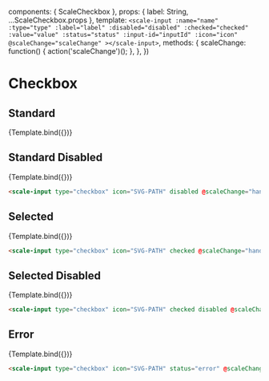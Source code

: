 
<Meta
  title="Components/Checkbox"
  component={ScaleCheckbox}
  argTypes={{}}
/>

  components: { ScaleCheckbox },
  props: {
    label: String,
    ...ScaleCheckbox.props
  },
  template: `
    <scale-input
      :name="name"
      :type="type"
      :label="label"
      :disabled="disabled"
      :checked="checked"
      :value="value"
      :status="status"
      :input-id="inputId"
      :icon="icon"
      @scaleChange="scaleChange"
    ></scale-input>
  `,
  methods: {
    scaleChange: function() {
      action('scaleChange')();
    },
  },
})

# Checkbox

## Standard

<Canvas withSource="none">
  <Story
    name="Standard"
    args={{
      label: "Checkbox",
      type: "checkbox",
      icon: ICON
    }}
  >
    {Template.bind({})}
  </Story>
</Canvas>

<ArgsTable story="Standard" icon="SVG-PATH" />


## Standard Disabled

<Canvas withSource="none">
  <Story
    name="Standard Disabled"
    args={{
      label: "Standard Disabled",
      type: "checkbox",
      icon: ICON,
      disabled: true
    }}
  >
    {Template.bind({})}
  </Story>
</Canvas>

```html
<scale-input type="checkbox" icon="SVG-PATH" disabled @scaleChange="handleChange"></scale-input>
```

## Selected

<Canvas withSource="none">
  <Story
    name="Selected"
    args={{
      label: "Selected",
      type: "checkbox",
      icon: ICON,
      checked: true
    }}
  >
    {Template.bind({})}
  </Story>
</Canvas>

```html
<scale-input type="checkbox" icon="SVG-PATH" checked @scaleChange="handleChange"></scale-input>
```

## Selected Disabled

<Canvas withSource="none">
  <Story
    name="Selected Disabled"
    args={{
      label: "Selected Disabled",
      type: "checkbox",
      icon: ICON,
      checked: true,
      disabled: true,
    }}
  >
    {Template.bind({})}
  </Story>
</Canvas>

```html
<scale-input type="checkbox" icon="SVG-PATH" checked disabled @scaleChange="handleChange"></scale-input>
```


## Error

<Canvas withSource="none">
  <Story
    name="Error"
    args={{
      label: "Error",
      type: "checkbox",
      icon: ICON,
      status: "error"
    }}
  >
    {Template.bind({})}
  </Story>
</Canvas>

```html
<scale-input type="checkbox" icon="SVG-PATH" status="error" @scaleChange="handleChange"></scale-input>
```
